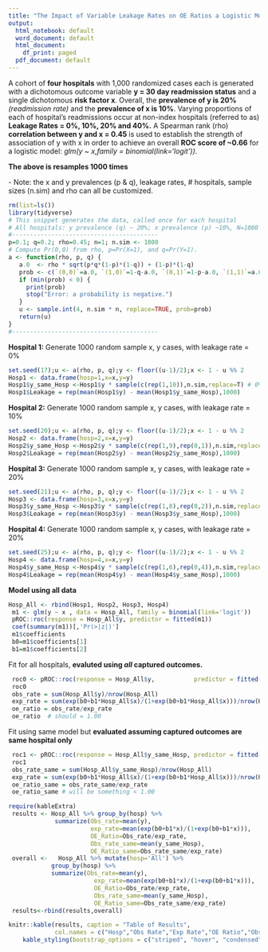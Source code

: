 ```yaml
---
title: "The Impact of Variable Leakage Rates on OE Ratios a Logistic Model Simulation"
output:
  html_notebook: default
  word_document: default
  html_document:
    df_print: paged
  pdf_document: default
---
```


 A cohort of **four hospitals** with 1,000 randomized cases each is generated with a dichotomous outcome variable **y = 30 day readmission status** and a single dichotomous **risk factor x**. Overall, the **prevalence of y is 20%** *(readmission rate)* and the **prevalence of x is 10%**.  Varying proportions of each of hospital's readmissions occur at non-index hospitals (referred to as) **Leakage Rates = 0%, 10%, 20% and 40%.** A Spearman rank (rho) **correlation between y and x = 0.45** is used to establish the strength of association of y with x in order to achieve an overall **ROC score of ~0.66** for a logistic model: *glm(y ~ x,family = binomial(link='logit'))*.  

**The above is resamples 1000 times**

   \- Note: the x and y prevalences (p & q), leakage rates, # hospitals, sample sizes (n.sim) and rho can all be customized. 
```r
rm(list=ls())
library(tidyverse)
# This snippet generates the data, called once for each hospital
# All hospitals: y prevalence (q) ~ 20%; x prevalence (p) ~10%, N=1000
#-----------------------------------------
p=0.1; q=0.2; rho=0.45; n=1; n.sim <- 1000
# Compute Pr(0,0) from rho, p=Pr(X=1), and q=Pr(Y=1).
a <- function(rho, p, q) {
   a.0  <- rho * sqrt(p*q*(1-p)*(1-q)) + (1-p)*(1-q)
   prob <- c(`(0,0)`=a.0, `(1,0)`=1-q-a.0, `(0,1)`=1-p-a.0, `(1,1)`=a.0+p+q-1)
   if (min(prob) < 0) {
     print(prob)
     stop("Error: a probability is negative.")
   }
   u <- sample.int(4, n.sim * n, replace=TRUE, prob=prob)
   return(u)
}
#-----------------------------------------
```

**Hospital 1:** Generate 1000 random sample x, y cases, with leakage rate = 0% 
```r
set.seed(17);u <- a(rho, p, q);y <- floor((u-1)/2);x <- 1 - u %% 2
Hosp1 <- data.frame(hosp=1,x=x,y=y)
Hosp1$y_same_Hosp <-Hosp1$y * sample(c(rep(1,10)),n.sim,replace=T) # 0% leakage
Hosp1$Leakage = rep(mean(Hosp1$y) - mean(Hosp1$y_same_Hosp),1000)
```
**Hospital 2:** Generate 1000 random sample x, y cases, with leakage rate = 10% 
```r
set.seed(20);u <- a(rho, p, q);y <- floor((u-1)/2);x <- 1 - u %% 2
Hosp2 <- data.frame(hosp=2,x=x,y=y)
Hosp2$y_same_Hosp <-Hosp2$y * sample(c(rep(1,9),rep(0,1)),n.sim,replace=T) #10% leakage
Hosp2$Leakage = rep(mean(Hosp2$y) - mean(Hosp2$y_same_Hosp),1000)
```
**Hospital 3:** Generate 1000 random sample x, y cases, with leakage rate = 20% 
```r
set.seed(21);u <- a(rho, p, q);y <- floor((u-1)/2);x <- 1 - u %% 2
Hosp3 <- data.frame(hosp=3,x=x,y=y)
Hosp3$y_same_Hosp <-Hosp3$y * sample(c(rep(1,8),rep(0,2)),n.sim,replace=T) #20% leakage
Hosp3$Leakage = rep(mean(Hosp3$y) - mean(Hosp3$y_same_Hosp),1000)
```
**Hospital 4:** Generate 1000 random sample x, y cases, with leakage rate = 20% 
```r
set.seed(25);u <- a(rho, p, q);y <- floor((u-1)/2);x <- 1 - u %% 2
Hosp4 <- data.frame(hosp=4,x=x,y=y)
Hosp4$y_same_Hosp <-Hosp4$y * sample(c(rep(1,6),rep(0,4)),n.sim,replace=T) #40% leakage
Hosp4$Leakage = rep(mean(Hosp4$y) - mean(Hosp4$y_same_Hosp),1000)
```
**Model using all data** 
```r
Hosp_All <- rbind(Hosp1, Hosp2, Hosp3, Hosp4)
 m1 <- glm(y ~ x , data = Hosp_All, family = binomial(link='logit'))
 pROC::roc(response = Hosp_All$y, predictor = fitted(m1))
 coef(summary(m1))[,'Pr(>|z|)']
 m1$coefficients
 b0=m1$coefficients[1]
 b1=m1$coefficients[2]
```
Fit for all hospitals, **evaluted using *all* captured outcomes.**
```r
 roc0 <- pROC::roc(response = Hosp_All$y,           predictor = fitted(m1))
 roc0
 obs_rate = sum(Hosp_All$y)/nrow(Hosp_All)
 exp_rate = sum(exp(b0+b1*Hosp_All$x)/(1+exp(b0+b1*Hosp_All$x)))/nrow(Hosp_All)
 oe_ratio = obs_rate/exp_rate 
 oe_ratio  # should = 1.00
```
Fit using same model but **evaluated assuming captured outcomes are same hospital only** 

```r
 roc1 <- pROC::roc(response = Hosp_All$y_same_Hosp, predictor = fitted(m1))
 roc1
 obs_rate_same = sum(Hosp_All$y_same_Hosp)/nrow(Hosp_All)
 exp_rate = sum(exp(b0+b1*Hosp_All$x)/(1+exp(b0+b1*Hosp_All$x)))/nrow(Hosp_All)
 oe_ratio_same = obs_rate_same/exp_rate 
 oe_ratio_same # will be something < 1.00
```

```r
require(kableExtra)
 results <- Hosp_All %>% group_by(hosp) %>%
             summarize(Obs_rate=mean(y),
                       exp_rate=mean(exp(b0+b1*x)/(1+exp(b0+b1*x))),
                       OE_Ratio=Obs_rate/exp_rate,
                       Obs_rate_same=mean(y_same_Hosp),
                       OE_Ratio_same=Obs_rate_same/exp_rate)
 overall <-   Hosp_All %>% mutate(hosp='All') %>%
            group_by(hosp) %>%
            summarize(Obs_rate=mean(y),
                        exp_rate=mean(exp(b0+b1*x)/(1+exp(b0+b1*x))),
                        OE_Ratio=Obs_rate/exp_rate,
                        Obs_rate_same=mean(y_same_Hosp),
                        OE_Ratio_same=Obs_rate_same/exp_rate)
 results<-rbind(results,overall) 

knitr::kable(results, caption = "Table of Results",
             col.names = c("Hosp","Obs Rate","Exp Rate","OE Ratio","Obs Rate (index only) ","OE Ratio (index only)"))%>%
    kable_styling(bootstrap_options = c("striped", "hover", "condensed", "responsive"))
 
```

